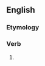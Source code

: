 ==English==

===Etymology===
{{suffix|en|will|eth}}

===Verb===
{{head|en|verb form}}

# {{en-archaic third-person singular of|will}}
